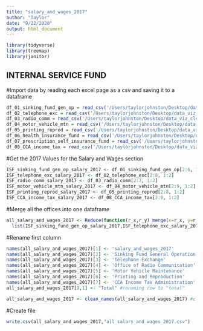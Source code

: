 ```yaml
---
title: "salary_and_wages_2017"
author: "Taylor"
date: "9/22/2020"
output: html_document
---
```


```r
library(tidyverse)
library(treemap)
library(janitor)
```


## INTERNAL SERVICE FUND
#Import data by reading each excel page as a csv and saving it to a dataframe
```r
df_01_sinking_fund_gen_op = read_csv('/Users/taylorjohnston/Desktop/data_viz_cle/cle-budget/InternalServiceFund/01_SinkingFundGenOp_pg465.csv')
df_02_telephone_exc = read_csv('/Users/taylorjohnston/Desktop/data_viz_cle/cle-budget/InternalServiceFund/02_TelephoneExchange_pg467-68.csv')
df_03_radio_comm = read_csv('/Users/taylorjohnston/Desktop/data_viz_cle/cle-budget/InternalServiceFund/03_OfficeofRadioComm_pg472-73.csv')
df_04_motor_vehicle_mtn = read_csv('/Users/taylorjohnston/Desktop/data_viz_cle/cle-budget/InternalServiceFund/04_MotorVehicleMtn_pg477-79.csv')
df_05_printing_reprod = read_csv('/Users/taylorjohnston/Desktop/data_viz_cle/cle-budget/InternalServiceFund/05_Printing&Reproduc_pg482-83.csv')
df_06_health_insurance_fund = read_csv('/Users/taylorjohnston/Desktop/data_viz_cle/cle-budget/InternalServiceFund/06_HealthSelfInsuranceFund_pg488.csv')
df_07_prescription_self_insurance_fund = read_csv('/Users/taylorjohnston/Desktop/data_viz_cle/cle-budget/InternalServiceFund/07_PrscptnSelfInsrncFund_pg489.csv')
df_08_CCA_income_tax = read_csv('/Users/taylorjohnston/Desktop/data_viz_cle/cle-budget/InternalServiceFund/08_CCAIncomeTaxAdmin_pg493-95.csv')
```

#Get the 2017 Values for the Salary and Wages section
```r
ISF_sinking_fund_gen_op_salary_2017 <- df_01_sinking_fund_gen_op[2:6, 1:2]
ISF_telephone_exc_salary_2017 <- df_02_telephone_exc[2:8, 1:2]
ISF_radio_comm_salary_2017 <- df_03_radio_comm[2:7, 1:2]
ISF_motor_vehicle_mtn_salary_2017 <- df_04_motor_vehicle_mtn[2:9, 1:2]
ISF_printing_reprod_salary_2017 <- df_05_printing_reprod[2:8, 1:2]
ISF_CCA_income_tax_salary_2017 <- df_08_CCA_income_tax[2:9, 1:2]
```

#Merge all the offices into one dataframe

```r
all_salary_and_wages_2017 <- Reduce(function(r_x,r_y) merge(x=r_x, y=r_y, by=1, all=TRUE),  
  list(ISF_sinking_fund_gen_op_salary_2017,ISF_telephone_exc_salary_2017,ISF_radio_comm_salary_2017, ISF_motor_vehicle_mtn_salary_2017, ISF_printing_reprod_salary_2017, ISF_CCA_income_tax_salary_2017))
```

#Rename first column
```r
names(all_salary_and_wages_2017)[1] <- 'salary_and_wages_2017'
names(all_salary_and_wages_2017)[2] <- 'Sinking Fund General Operation'
names(all_salary_and_wages_2017)[3] <- 'Telephone Exchange'
names(all_salary_and_wages_2017)[4] <- 'Office of Radio Communication'
names(all_salary_and_wages_2017)[5] <- 'Motor Vehicle Maintenance'
names(all_salary_and_wages_2017)[6] <- 'Printing and Reproduction'
names(all_salary_and_wages_2017)[7] <- 'CCA Income Tax Administration'
all_salary_and_wages_2017[9,1] <- "Total" #renaming row to "total"

all_salary_and_wages_2017 <- clean_names(all_salary_and_wages_2017) #cleans the column names
```

#Create file
```r
write.csv(all_salary_and_wages_2017,"all_salary_and_wages_2017.csv")
```
